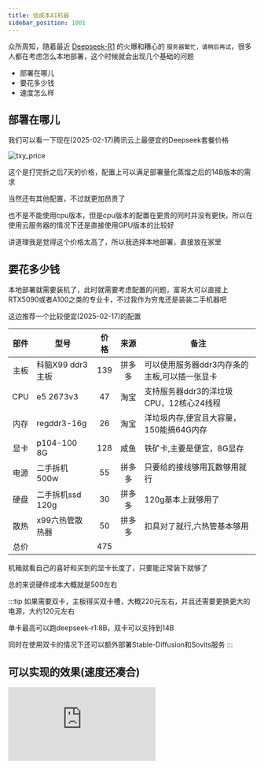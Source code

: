```yaml
---
title: 低成本AI机器
sidebar_position: 1001
---
```


众所周知，随着最近 [Deepseek-R1](https://www.deepseek.com/) 的火爆和糟心的 `服务器繁忙，请稍后再试`，很多人都在考虑怎么本地部署，这个时候就会出现几个基础的问题

* 部署在哪儿
* 要花多少钱
* 速度怎么样

## 部署在哪儿

我们可以看一下现在(2025-02-17)腾讯云上最便宜的Deepseek套餐价格

![txy_price](/img/aipc/txy_price.webp)

这个是打完折之后7天的价格，配置上可以满足部署量化蒸馏之后的14B版本的需求

当然还有其他配置，不过就更加昂贵了

也不是不能使用cpu版本，但是cpu版本的配置在更贵的同时并没有更快，所以在使用云服务器的情况下还是直接使用GPU版本的比较好

讲道理我是觉得这个价格太高了，所以我选择本地部署，直接放在家里

## 要花多少钱

本地部署就需要装机了，此时就需要考虑配置的问题，富哥大可以直接上RTX5090或者A100之类的专业卡，不过我作为穷鬼还是装装二手机器吧

这边推荐一个比较便宜(2025-02-17)的配置

| 部件  | 型号             | 价格  |  来源  | 备注                                          |
| :---: | ---------------- | :---: | :----: | --------------------------------------------- |
| 主板  | 科脑X99 ddr3主板 |  139  | 拼多多 | 可以使用服务器ddr3内存条的主板,可以插一张显卡 |
|  CPU  | e5 2673v3        |  47   |  淘宝  | 支持服务器ddr3的洋垃圾CPU，12核心24线程       |
| 内存  | regddr3-16g      |  26   |  淘宝  | 洋垃圾内存,便宜且大容量，150能搞64G内存       |
| 显卡  | p104-100 8G      |  128  |  咸鱼  | 铁矿卡,主要是便宜，8G显存                     |
| 电源  | 二手拆机500w     |  55   | 拼多多 | 只要给的接线够用瓦数够用就行                  |
| 硬盘  | 二手拆机ssd 120g |  30   | 拼多多 | 120g基本上就够用了                            |
| 散热  | x99六热管散热器  |  50   | 拼多多 | 扣具对了就行,六热管基本够用                   |
| 总价  |                  |  475  |        |                                               |

机箱就看自己的喜好和买到的显卡长度了，只要能正常装下就够了

总的来说硬件成本大概就是500左右



:::tip
如果需要双卡，主板得买双卡槽，大概220元左右，并且还需要更换更大的电源，大约120元左右

单卡最高可以跑deepseek-r1:8B，双卡可以支持到14B

同时在使用双卡的情况下还可以额外部署Stable-Diffusion和Sovits服务
:::

## 可以实现的效果(速度还凑合)

<iframe
  src="https://fastgpt.collapsenav.cn/chat/share?shareId=wyl8fjw9hb476jgyzikwehj1"
  style={{width: '80%', height: '30em'}}
  frameborder="0" 
  allow="*"
/>

:::tip
再附上一个带搜索功能的
:::

<iframe
  src="https://fastgpt.collapsenav.cn/chat/share?shareId=4x5xsw5yw079io8zk7m3nc7u"
  style={{width: '80%', height: '30em'}}
  frameborder="0" 
  allow="*"
/>



